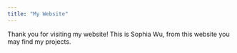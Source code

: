 ```yaml
---
title: "My Website"
---
```

Thank you for visiting my website! This is Sophia Wu, from this website you may find my projects.